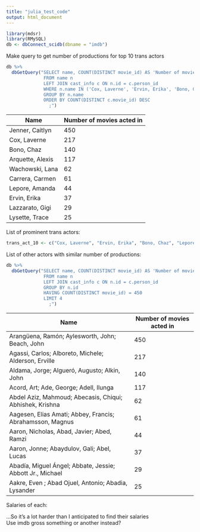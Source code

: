 ```yaml
---
title: "julia_test_code"
output: html_document
---
```


```r
library(mdsr)
library(RMySQL)
db <- dbConnect_scidb(dbname = "imdb")
```

Make query to get number of productions for top 10 trans actors
```r
db %>%
  dbGetQuery("SELECT name, COUNT(DISTINCT movie_id) AS 'Number of movies acted in'
              FROM name n
              LEFT JOIN cast_info c ON n.id = c.person_id
              WHERE n.name IN ('Cox, Laverne', 'Ervin, Erika', 'Bono, Chaz', 'Lepore, Amanda', 'Lazzarato, Gigi', 'Carrera, Carmen', 'Wachowski, Lana', 'Lysette, Trace', 'Jenner, Caitlyn', 'Arquette, Alexis')
              GROUP BY n.name
              ORDER BY COUNT(DISTINCT c.movie_id) DESC
                ;")
```

Name | Number of movies acted in
--|--
Jenner, Caitlyn | 450
Cox, Laverne | 217
Bono, Chaz | 140
Arquette, Alexis | 117
Wachowski, Lana | 62
Carrera, Carmen | 61
Lepore, Amanda | 44
Ervin, Erika | 37
Lazzarato, Gigi | 29
Lysette, Trace | 25


List of prominent trans actors:
```r
trans_act_10 <- c("Cox, Laverne", "Ervin, Erika", "Bono, Chaz", "Lepore, Amanda", "Lazzarato, Gigi", "Carrera, Carmen", "Wachowski, Lana", "Wachowski, Lilly", "Lysette, Trace", "Jenner, Caitlyn")
```

List of other actors with similar number of productions:
```r
db %>%
  dbGetQuery("SELECT name, COUNT(DISTINCT movie_id) AS 'Number of movies acted in'
              FROM name n
              LEFT JOIN cast_info c ON n.id = c.person_id
              GROUP BY n.id
              HAVING COUNT(DISTINCT movie_id) = 450
              LIMIT 4
                ;")
```

Name | Number of movies acted in
--|--
Arangüena, Ramón; Aylesworth, John; Beach, John | 450
Agassi, Carlos; Alboreto, Michele; Alderson, Erville | 217
Aldama, Jorge; Algueró, Augusto; Alkin, John | 140
Acord, Art; Ade, George; Adell, Ilunga | 117
Abdel Aziz, Mahmoud; Abecasis, Chiqui; Abhishek, Krishna | 62
Aagesen, Elias Amati; Abbey, Francis; Abrahamsson, Magnus | 61
Aaron, Nicholas, Abad, Javier; Abed, Ramzi | 44
Aaron, Jonne; Abaydulov, Gali; Abel, Lucas | 37
Abadía, Miguel Ángel; Abbate, Jessie; Abbott Jr., Michael | 29
Aakre, Even ; Abad Ojuel, Antonio; Abadia, Lysander| 25


Salaries of each:

...So it's a lot harder than I anticipated to find their salaries  
Use imdb gross something or another instead? 
